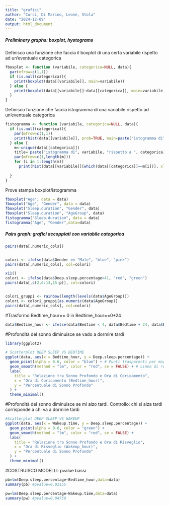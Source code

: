 ---
title: "grafici"
author: "Curci, Di Marino, Leone, Stola"
date: "2024-12-09"
output: html_document
---
##### Preliminary graphs: boxplot, hystograms

Definisco una funzione che faccia il boxplot di una certa variabile rispetto ad un'eventuale categorica 
```{r}
fboxplot <- function (variabile, categorica=NULL, data){
  par(mfrow=c(1,1))
  if (is.null(categorica)){
    print(boxplot(data[[variabile]], main=variabile))
  } else {
    print(boxplot(data[[variabile]]~data[[categorica]], main=variabile, xlab=categorica, ylab=" "))
  }
}
```


Definisco funzione che faccia istogramma di una variabile rispetto ad un'eventuale categorica
```{r}
fistogramma <- function (variabile, categorica=NULL, data){
  if (is.null(categorica)){
    par(mfrow=c(1,1))
    print(hist(data[[variabile]], prob=TRUE, main=paste("istogramma di", variabile), xlab=" "))
  } else {
    m<-unique(data[[categorica]])
    title= paste("istogramma di", variabile, "rispetto a ", categorica)
    par(mfrow=c(1,length(m)))
    for (i in 1:length(m))
      print(hist(data[[variabile]][which(data[[categorica]]==m[i])], xlab= categorica))
    
  }
}
```


Prove stampa boxplot/istogramma
```{r}
fboxplot("Age", data = data)
fboxplot("Age", "Gender", data = data)
fboxplot("Sleep.duration", "Gender", data)
fboxplot("Sleep.duration", "AgeGroup", data)
fistogramma("Sleep.duration", data = data)
fistogramma("Age", "Gender",data=data)
```





##### Pairs graph: grafici accoppiati con variabile categorica
```{r}
pairs(data[,numeric_cols])


colori <- ifelse(data$Gender == "Male", "blue", "pink")
pairs(data[,numeric_cols], col=colori)

x11()
colori <- ifelse(data$Deep.sleep.percentage>41, "red", "green")
pairs(data[,c(2,6:13,15:p)], col=colori)


colori_gruppi <- rainbow(length(levels(data$AgeGroup)))
colori <- colori_gruppi[as.numeric(data$AgeGroup)] 
pairs(data[,numeric_cols], col=colori)

```


#Trasformo Bedtime_hour== 0 in Bedtime_hour==0+24
```{r}
data$Bedtime_hour <- ifelse(data$Bedtime < 4, data$Bedtime + 24, data$Bedtime)
```

#Profondità del sonno diminuisce se vado a dormire tardi
```{r}
library(ggplot2)

# Scatterplot DEEP SLEEP VS BEDTIME
ggplot(data, aes(x = Bedtime_hour, y = Deep.sleep.percentage)) +
  geom_point(alpha = 0.6, color = "blue") + # Punti trasparenti per maggiore leggibilità
  geom_smooth(method = "lm", color = "red", se = FALSE) + # Linea di regressione
  labs(
    title = "Relazione tra Sonno Profondo e Ora di Coricamento",
    x = "Ora di Coricamento (Bedtime_hour)",
    y = "Percentuale di Sonno Profondo"
  ) +
  theme_minimal()

```


#Profondità del sonno diminuisce se mi alzo tardi. Controllo: chi si alza tardi corrisponde a chi va a dormire tardi
```{r}
#Scatterplot DEEP SLEEP VS WAKEUP
ggplot(data, aes(x = Wakeup.time, y = Deep.sleep.percentage)) +
  geom_point(alpha = 0.6, color = "green") +
  geom_smooth(method = "lm", color = "red", se = FALSE) +
  labs(
    title = "Relazione tra Sonno Profondo e Ora di Risveglio",
    x = "Ora di Risveglio (Wakeup_hour)",
    y = "Percentuale di Sonno Profondo"
  ) +
  theme_minimal()
```

#COSTRUISCO MODELLI: pvalue bassi
```{r}
pb=lm(Deep.sleep.percentage~Bedtime_hour,data=data)
summary(pb) #pvalue=0.03155

pw=lm(Deep.sleep.percentage~Wakeup.time,data=data)
summary(pw) #pvalue=0.04759

```

